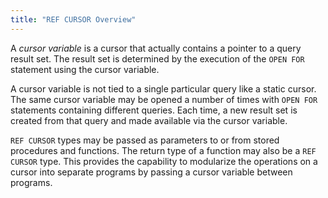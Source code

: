 ```yaml
---
title: "REF CURSOR Overview"
---
```


A *cursor variable* is a cursor that actually contains a pointer to a query result set. The result set is determined by the execution of the `OPEN FOR` statement using the cursor variable.

A cursor variable is not tied to a single particular query like a static cursor. The same cursor variable may be opened a number of times with `OPEN FOR` statements containing different queries. Each time, a new result set is created from that query and made available via the cursor variable.

`REF CURSOR` types may be passed as parameters to or from stored procedures and functions. The return type of a function may also be a `REF CURSOR` type. This provides the capability to modularize the operations on a cursor into separate programs by passing a cursor variable between programs.
